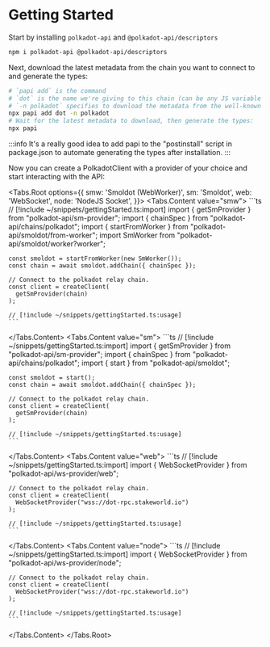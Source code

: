 
# Getting Started

Start by installing `polkadot-api` and `@polkadot-api/descriptors`

```sh
npm i polkadot-api @polkadot-api/descriptors
```

Next, download the latest metadata from the chain you want to connect to and generate the types:

```sh
# `papi add` is the command
# `dot` is the name we're giving to this chain (can be any JS variable name)
# `-n polkadot` specifies to download the metadata from the well-known chain polkadot
npx papi add dot -n polkadot
# Wait for the latest metadata to download, then generate the types:
npx papi
```

:::info
It's a really good idea to add papi to the "postinstall" script in package.json to automate generating the types after installation.
:::

Now you can create a PolkadotClient with a provider of your choice and start interacting with the API:

<Tabs.Root options={{
  smw: 'Smoldot (WebWorker)',
  sm: 'Smoldot',
  web: 'WebSocket',
  node: 'NodeJS Socket',
}}>
  <Tabs.Content value="smw">
    ```ts
    // [!include ~/snippets/gettingStarted.ts:import]
    import { getSmProvider } from "polkadot-api/sm-provider";
    import { chainSpec } from "polkadot-api/chains/polkadot";
    import { startFromWorker } from "polkadot-api/smoldot/from-worker";
    import SmWorker from "polkadot-api/smoldot/worker?worker";

    const smoldot = startFromWorker(new SmWorker());
    const chain = await smoldot.addChain({ chainSpec });

    // Connect to the polkadot relay chain.
    const client = createClient(
      getSmProvider(chain)
    );

    // [!include ~/snippets/gettingStarted.ts:usage]
    ```

  </Tabs.Content>
  <Tabs.Content value="sm">
    ```ts
    // [!include ~/snippets/gettingStarted.ts:import]
    import { getSmProvider } from "polkadot-api/sm-provider";
    import { chainSpec } from "polkadot-api/chains/polkadot";
    import { start } from "polkadot-api/smoldot";

    const smoldot = start();
    const chain = await smoldot.addChain({ chainSpec });

    // Connect to the polkadot relay chain.
    const client = createClient(
      getSmProvider(chain)
    );

    // [!include ~/snippets/gettingStarted.ts:usage]
    ```

  </Tabs.Content>
  <Tabs.Content value="web">
    ```ts
    // [!include ~/snippets/gettingStarted.ts:import]
    import { WebSocketProvider } from "polkadot-api/ws-provider/web";

    // Connect to the polkadot relay chain.
    const client = createClient(
      WebSocketProvider("wss://dot-rpc.stakeworld.io")
    );

    // [!include ~/snippets/gettingStarted.ts:usage]
    ```

  </Tabs.Content>
  <Tabs.Content value="node">
    ```ts
    // [!include ~/snippets/gettingStarted.ts:import]
    import { WebSocketProvider } from "polkadot-api/ws-provider/node";

    // Connect to the polkadot relay chain.
    const client = createClient(
      WebSocketProvider("wss://dot-rpc.stakeworld.io")
    );

    // [!include ~/snippets/gettingStarted.ts:usage]
    ```

  </Tabs.Content>
</Tabs.Root>
